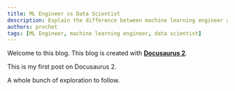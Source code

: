 ```yaml
---
title: ML Engineer vs Data Scientist
description: Explain the difference between machine learning engineer and data scientist
authors: prochet
tags: [ML Engineer, machine learning engineer, data scientist]
---
```


Welcome to this blog. This blog is created with [**Docusaurus 2**](https://docusaurus.io/).

<!--truncate-->

This is my first post on Docusaurus 2.

A whole bunch of exploration to follow.

